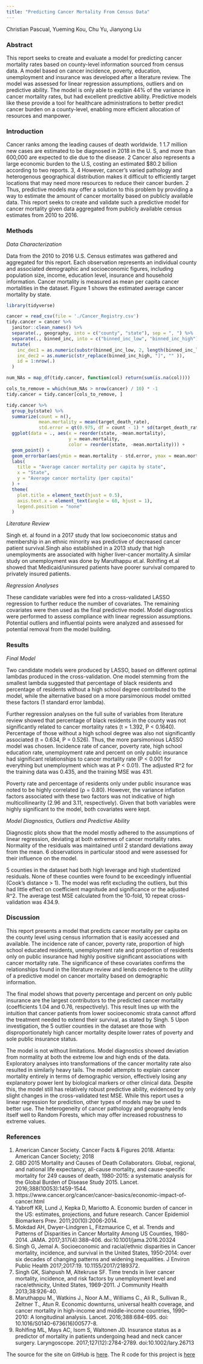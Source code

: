 ```yaml
---
title: "Predicting Cancer Mortality From Census Data"
---
```


Christian Pascual, Yueming Kou, Chu Yu, Jianyong Liu

### Abstract

This report seeks to create and evaluate a model for predicting cancer mortality rates
based on county-level information sourced from census data. A model based on cancer
incidence, poverty, education, unemployment and insurance was developed after a literature
review. The model was assessed for linear regression assumptions, outliers and on predictive
ability. The model is only able to explain 44% of the variance in cancer mortality rates, but had
excellent predictive ability. Predictive models like these provide a tool for healthcare
administrations to better predict cancer burden on a county-level, enabling more efficient
allocation of resources and manpower.

### Introduction

Cancer ranks among the leading causes of death worldwide.
1 1.7 million new cases are
estimated to be diagnosed in 2018 in the U. S, and more than 600,000 are expected to die due
to the disease.
2 Cancer also represents a large economic burden to the U.S, costing an
estimated $80.2 billion according to two reports.
3, 4 However, cancer’s varied pathology and
heterogenous geographical distribution makes it difficult to efficiently target locations that may
need more resources to reduce their cancer burden.
2 Thus, predictive models may offer a
solution to this problem by providing a way to estimate the amount of cancer mortality based
on publicly available data.
This report seeks to create and validate such a predictive model for cancer mortality
given data aggregated from publicly available census estimates from 2010 to 2016.

### Methods

*Data Characterization*

Data from the 2010 to 2016 U.S. Census estimates was gathered and aggregated for
this report. Each observation represents an individual county and associated demographic and
socioeconomic figures, including population size, income, education level, insurance and
household information.
Cancer mortality is measured as mean per capita cancer mortalities in the dataset.
Figure 1 shows the estimated average cancer mortality by state.

```r
library(tidyverse)

cancer = read_csv(file = './Cancer_Registry.csv')
tidy.cancer = cancer %>% 
  janitor::clean_names() %>% 
  separate(., geography, into = c("county", "state"), sep = ", ") %>% 
  separate(., binned_inc, into = c("binned_inc_low", "binned_inc_high"), sep = ", ") %>% 
  mutate(
    inc_dec1 = as.numeric(substr(binned_inc_low, 2, length(binned_inc_low))),
    inc_dec2 = as.numeric(str_replace(binned_inc_high, "]", "" )),
    id = 1:nrow(.)
  ) 

num_NAs = map_df(tidy.cancer, function(col) return(sum(is.na(col))))

cols_to_remove = which(num_NAs > nrow(cancer) / 10) * -1
tidy.cancer = tidy.cancer[cols_to_remove, ]

tidy.cancer %>% 
  group_by(state) %>% 
  summarize(count = n(),
            mean.mortality = mean(target_death_rate),
            std.error = qt(0.975, df = count - 1) * sd(target_death_rate)/sqrt(count) ) %>% 
  ggplot(data = ., aes(x = reorder(state, -mean.mortality), 
                       y = mean.mortality, 
                       color = reorder(state, -mean.mortality))) +
  geom_point() +
  geom_errorbar(aes(ymin = mean.mortality - std.error, ymax = mean.mortality + std.error)) +
  labs(
    title = "Average cancer mortality per capita by state",
    x = "State",
    y = "Average cancer mortality (per capita)"
  ) +
  theme(
    plot.title = element_text(hjust = 0.5),
    axis.text.x = element_text(angle = 60, hjust = 1),
    legend.position = "none"
  )
```

*Literature Review*

Singh et. al found in a 2017 study that low socioeconomic status and membership in an ethnic minority was predictive of decreased cancer patient survival.Singh also established in a 2013 study that high unemployments are associated with higher liver-cancer mortality.A similar study on unemployment was done by Maruthappu et.al. Rohlfing et.al showed that
Medicaid/uninsured patients have poorer survival compared to privately insured patients.

*Regression Analyses*

These candidate variables were fed into a cross-validated LASSO regression to further reduce the number of covariates. The remaining covariates were then used as the final predictive model. Model diagnostics were performed to assess compliance with linear regression assumptions. Potential outliers and influential points were analyzed and assessed
for potential removal from the model building.

### Results

*Final Model*

Two candidate models were produced by LASSO, based on different optimal lambdas
produced in the cross-validation. One model stemming from the smallest lambda suggested
that percentage of black residents and percentage of residents without a high school degree
contributed to the model, while the alternative based on a more parsimonious model omitted
these factors (1 standard error lambda). 

Further regression analyses on the full suite of variables from literature review showed
that percentage of black residents in the county was not significantly related to cancer
mortality rates (t = 1.392, P < 0.1640). Percentage of those without a high school degree was
also not significantly associated (t = 0.634, P = 0.526).
Thus, the more parsimonious LASSO model was chosen. Incidence rate of cancer,
poverty rate, high school education rate, unemployment rate and percent on only public
insurance had significant relationships to cancer mortality rate (P < 0.001 for everything but
unemployment which was at P < 0.01). The adjusted R^2
for the training data was 0.435, and the
training MSE was 431.

Poverty rate and percentage of residents only under public insurance was noted to be
highly correlated (⍴ = 0.80). However, the variance inflation factors associated with these two
factors was not indicative of high multicollinearity (2.96 and 3.11, respectively). Given that both
variables were highly significant to the model, both covariates were kept.

*Model Diagnostics, Outliers and Predictive Ability*

Diagnostic plots show that the model mostly adhered to the assumptions of linear
regression, deviating at both extremes of cancer mortality rates. Normality of the residuals was
maintained until 2 standard deviations away from the mean. 6 observations in particular stood
and were assessed for their influence on the model.

5 counties in the dataset had both high leverage and high studentized residuals. None
of these counties were found to be exceedingly influential (Cook’s distance > 1). The model
was refit excluding the outliers, but this had little effect on coefficient magnitude and
significance or the adjusted R^2. The average test MSE calculated from the 10-fold, 10 repeat
cross-validation was 434.9.

### Discussion

This report presents a model that predicts cancer mortality per capita on the county
level using census information that is easily accessed and available. The incidence rate of
cancer, poverty rate, proportion of high school educated residents, unemployment rate and
proportion of residents only on public insurance had highly positive significant associations
with cancer mortality rate. The significance of these covariates confirms the relationships found
in the literature review and lends credence to the utility of a predictive model on cancer
mortality based on demographic information.

The final model shows that poverty percentage and percent on only public insurance
are the largest contributors to the predicted cancer mortality (coefficients 1.04 and 0.76,
respectively). This result lines up with the intuition that cancer patients from lower
socioeconomic strata cannot afford the treatment needed to extend their survival, as stated by
Singh.
5 Upon investigation, the 5 outlier counties in the dataset are those with
disproportionately high cancer mortality despite lower rates of poverty and sole public
insurance status.

The model is not without limitations. Model diagnostics showed deviation from
normality at both the extreme low and high ends of the data. Exploratory analyses into
transformations of the cancer mortality rate also resulted in similarly heavy tails. The model
attempts to explain cancer mortality entirely in terms of demographic version, effectively losing
any explanatory power lent by biological markers or other clinical data. Despite this, the model
still has relatively robust predictive ability, evidenced by only slight changes in the
cross-validated test MSE.
While this report uses a linear regression for prediction, other types of models may be
used to better use. The heterogeneity of cancer pathology and geography lends itself well to
Random Forests, which may offer increased robustness to extreme values.

### References

1) American Cancer Society. Cancer Facts & Figures 2018. Atlanta: American Cancer Society;
2018
2) GBD 2015 Mortality and Causes of Death Collaborators. Global, regional, and national life
expectancy, all-cause mortality, and cause-specific mortality for 249 causes of death,
1980-2015: a systematic analysis for the Global Burden of Disease Study 2015. Lancet.
2016;388(10053):1459-1544.
3) https://www.cancer.org/cancer/cancer-basics/economic-impact-of-cancer.html
4) Yabroff KR, Lund J, Kepka D, Mariotto A. Economic burden of cancer in the US:
estimates, projections, and future research. Cancer Epidemiol Biomarkers Prev.
2011;20(10):2006-2014.
5) Mokdad AH, Dwyer-Lindgren L, Fitzmaurice C, et al. Trends and Patterns of Disparities in
Cancer Mortality Among US Counties, 1980-2014. JAMA. 2017;317(4):388–406.
doi:10.1001/jama.2016.20324
6) Singh G, Jemal A. Socioeconomic and racial/ethnic disparities in Cancer mortality,
incidence, and survival in the United States, 1950-2014: over six decades of changing
patterns and widening inequalities. J Environ Public Health 2017;2017:19.
10.1155/2017/2189372.
7) Singh GK, Siahpush M, Altekruse SF. Time trends in liver cancer mortality, incidence, and
risk factors by unemployment level and race/ethnicity, United States, 1969-2011. J
Community Health 2013;38:926-40.
8) Maruthappu M., Watkins J., Noor A.M., Williams C., Ali R., Sullivan R., Zeltner T., Atun R.
Economic downturns, universal health coverage, and cancer mortality in high-income
and middle-income countries, 1990–2010: A longitudinal analysis. Lancet.
2016;388:684–695. doi: 10.1016/S0140-6736(16)00577-8.
9) Rohlfing ML, Mays AC, Isom S, Waltonen JD. Insurance status as a predictor of mortality
in patients undergoing head and neck cancer surgery. Laryngoscope.
2017;127(12):2784-2789. doi:10.1002/lary.26713


The source for the site on GitHub is [here](https://github.com/yuemingkou/cancer_mortlity.github.io.git).
The R code for this project is [here](code.html)